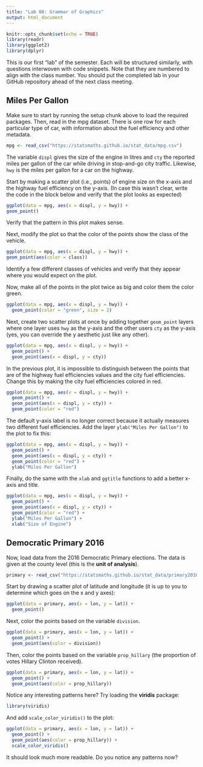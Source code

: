 ---
title: "Lab 08: Grammar of Graphics"
output: html_document
---

```{r setup, include=FALSE}
knitr::opts_chunk$set(echo = TRUE)
library(readr)
library(ggplot2)
library(dplyr)
```

This is our first "lab" of the semester. Each will be structured similarly, with
questions interwoven with code snippets. Note that they are numbered to align with
the class number. You should put the completed lab in your GitHub repository ahead
of the next class meeting.

## Miles Per Gallon

Make sure to start by running the setup chunk above to load the required packages.
Then, read in the mpg dataset. There is one row for each particular type of car,
with information about the fuel efficiency and other metadata.

```{r, message=FALSE}
mpg <- read_csv("https://statsmaths.github.io/stat_data/mpg.csv")
```

The variable `displ` gives the size of the engine in litres and `cty` the reported
miles per gallon of the car while driving in stop-and-go city traffic. Likewise,
`hwy` is the miles per gallon for a car on the highway.

Start by making a scatter plot (i.e., points) of engine size on the x-axis and the
highway fuel efficiency on the y-axis. (In case this wasn't clear, write the code in
the block below and verify that the plot looks as expected)

```{r} 
ggplot(data = mpg, aes(x = displ, y = hwy)) +
geom_point()
```

Verify that the pattern in this plot makes sense.

Next, modify the plot so that the color of the points show the class of the vehicle.

```{r}
ggplot(data = mpg, aes(x = displ, y = hwy)) +
geom_point(aes(color = class))
```

Identify a few different classes of vehicles and verify that they appear where
you would expect on the plot.

Now, make all of the points in the plot twice as big and color them the color
green.

```{r}
ggplot(data = mpg, aes(x = displ, y = hwy)) + 
  geom_point(color = "green", size = 2)
```

Next, create two scatter plots at once by adding together `geom_point` layers
where one layer uses `hwy` as the y-axis and the other users `cty` as the
y-axis (yes, you can override the y aesthetic just like any other).

```{r}
ggplot(data = mpg, aes(x = displ, y = hwy)) + 
  geom_point() +
  geom_point(aes(x = displ, y = cty)) 
```


In the previous plot, it is impossible to distinguish between the points that
are of the highway fuel efficiencies values and the city fuel efficiencies.
Change this by making the city fuel efficiencies colored in red.

```{r}
ggplot(data = mpg, aes(x = displ, y = hwy)) + 
  geom_point() +
  geom_point(aes(x = displ, y = cty)) +
  geom_point(color = "red")
```

The default y-axis label is no longer correct because it actually measures two
different fuel efficiencies. Add the layer `ylab("Miles Per Gallon")` to the
plot to fix this:

```{r}
ggplot(data = mpg, aes(x = displ, y = hwy)) + 
  geom_point() +
  geom_point(aes(x = displ, y = cty)) +
  geom_point(color = "red") +
  ylab("Miles Per Gallon")
```

Finally, do the same with the `xlab` and `ggtitle` functions to add a better
x-axis and title.

```{r}
ggplot(data = mpg, aes(x = displ, y = hwy)) + 
  geom_point() +
  geom_point(aes(x = displ, y = cty)) +
  geom_point(color = "red") +
  ylab("Miles Per Gallon") +
  xlab("Size of Engine")
```

## Democratic Primary 2016

Now, load data from the 2016 Democratic Primary elections. The data is given
at the county level (this is the **unit of analysis**).

```{r}
primary <- read_csv("https://statsmaths.github.io/stat_data/primary2016.csv")
```

Start by drawing a scatter plot of latitude and longitude (it is up to you
to determine which goes on the x and y axes):

```{r}
ggplot(data = primary, aes(x = lon, y = lat)) + 
  geom_point() 
```

Next, color the points based on the variable `division`.

```{r}
ggplot(data = primary, aes(x = lon, y = lat)) + 
  geom_point() +
  geom_point(aes(color = division))
```

Then, color the points based on the variable `prop_hillary` (the proportion of
votes Hillary Clinton received).

```{r}
ggplot(data = primary, aes(x = lon, y = lat)) + 
  geom_point() +
  geom_point(aes(color = prop_hillary)) 
```

Notice any interesting patterns here? Try loading the **viridis** package:

```{r}
library(viridis)
```

And add `scale_color_viridis()` to the plot:

```{r}
ggplot(data = primary, aes(x = lon, y = lat)) + 
  geom_point() +
  geom_point(aes(color = prop_hillary)) +
  scale_color_viridis()
```

It should look much more readable. Do you notice any patterns now?





